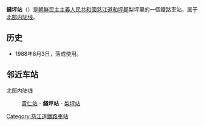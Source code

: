 {{朝鮮半島車站資訊
|公司色 = blue
|文字色 = 
|站名 = 錢坪站
|圖片 = 
|pxl = 
|圖片說明 =
|前一站 = [[貴仁站|貴仁]]
|前一站距離 = 
|後一站距離 = 
|後一站 = [[梨坪站|梨坪]]
|所屬路線 = [[北部内陆线|北部内陆线]]
|距離 =
|起點站 = [[满浦青年站|满浦青年]]
|諺文 = 전평역
|朝鮮漢字 = 錢坪驛
|文觀部式 = Jeonpueong-yeok
|馬-賴式 = Chŏnp'yŏng-yŏk
|副站名 = 
|車站編號 = 
|停站路線數 = 
|所屬公司 = [[朝鮮民主主義人民共和國鐵道省|朝鮮民主主義人民共和國鐵道省]]
|所在地 =[[慈江道|慈江道]][[和坪郡|和坪郡]]梨坪里
|車站構造 = 地面车站
|月台配置 = 
|啟用年月日 =1988年8月3日
|廢站年月日 = 
|上下車人次 = 
|統計年度 = 
|轉車 = 
|備註 = 
|全寬備註 = 
}}

'''錢坪站'''（{{lang-ko|전평역}}）是[[朝鮮民主主義人民共和國|朝鮮民主主義人民共和國]][[慈江道|慈江道]][[和坪郡|和坪郡]]梨坪里的一個鐵路車站，属于[[北部内陆线|北部内陆线]]。

==历史==
*1988年8月3日，落成使用。

==邻近车站==
北部内陆线
:[[貴仁站|貴仁站]] - '''錢坪站''' - [[梨坪站|梨坪站]]

{{朝鲜铁路小作品}}

{{北部内陆线}}

[[Category:慈江道鐵路車站|Category:慈江道鐵路車站]]